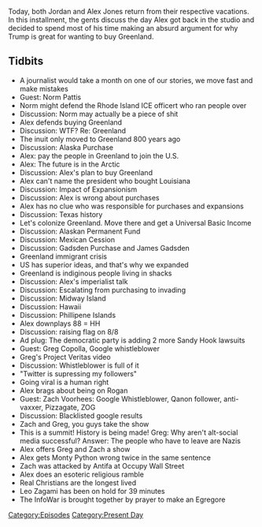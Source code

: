 {{DEFAULTSORT:
    #_EPISODE_0333:August 16, 2019
}}{{Episode
    | title           = August 16, 2019
    | caption         = [https://knowledgefight.libsyn.com/knowledge-fight-august-16-2019 Listen to this episode on Libsyn]
    | episodeNumber   = 333
    | length          = 02:16:44
    | airDate         = August 21, 2019
    | coverageDate    = August 16, 2019
    | episodeType     = [[:Category:Present Day|Present Day]]
    | appearance      = [[Norm Pattis]], [[Greg Copolla]], [[Zach Voorhees]], [[Leo Zagami]]
    | previousEpisode = [[332: Anunnaki Stasis and Emerald Treaties]]
    | nextEpisode     = [[334: August 21-22, 2019]]
}}

{{Stub}}

Today, both Jordan and Alex Jones return from their respective vacations. In this installment, the gents discuss the day Alex got back in the studio and decided to spend most of his time making an absurd argument for why Trump is great for wanting to buy Greenland.

==Tidbits==

*A journalist would take a month on one of our stories, we move fast and make mistakes
*Guest: Norm Pattis
*Norm might defend the Rhode Island ICE officert who ran people over
*Discussion: Norm may actually be a piece of shit
*Alex defends buying Greenland
*Discussion: WTF? Re: Greenland
*The inuit only moved to Greenland 800 years ago
*Discussion: Alaska Purchase
*Alex: pay the people in Greenland to join the U.S.
*Alex: The future is in the Arctic
*Discussion: Alex's plan to buy Greenland
*Alex can't name the president who bought Louisiana
*Discussion: Impact of Expansionism
*Discussion: Alex is wrong about purchases
*Alex has no clue who was responsible for purchases and expansions
*Discussion: Texas history
*Let's colonize Greenland. Move there and get a Universal Basic Income
*Discussion: Alaskan Permanent Fund
*Discussion: Mexican Cession
*Discussion: Gadsden Purchase and James Gadsden
*Greenland immigrant crisis
*US has superior ideas, and that's why we expanded
*Greenland is indiginous people living in shacks
*Discussion: Alex's imperialist talk
*Discussion: Escalating from purchasing to invading
*Discussion: Midway Island
*Discussion: Hawaii
*Discussion: Phillipene Islands
*Alex downplays 88 = HH
*Discussion: raising flag on 8/8
*Ad plug: The democratic party is adding 2 more Sandy Hook lawsuits
*Guest: Greg Copolla, Google whistleblower
*Greg's Project Veritas video
*Discussion: Whistleblower is full of it
*"Twitter is supressing my followers"
*Going viral is a human right
*Alex brags about being on Rogan
*Guest: Zach Voorhees: Google Whistleblower, Qanon follower, anti-vaxxer, Pizzagate, ZOG
*Discussion: Blacklisted google results
*Zach and Greg, you guys take the show
*This is a summit! History is being made! Greg: Why aren't alt-social media successful? Answer: The people who have to leave are Nazis
*Alex offers Greg and Zach a show
*Alex gets Monty Python wrong twice in the same sentence
*Zach was attacked by Antifa at Occupy Wall Street
*Alex does an esoteric religious ramble
*Real Christians are the longest lived
*Leo Zagami has been on hold for 39 minutes
*The InfoWar is brought together by prayer to make an Egregore

[[Category:Episodes]]
[[Category:Present Day]]
